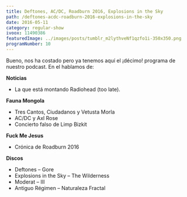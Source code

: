 ```yaml
---
title: Deftones, AC/DC, Roadburn 2016, Explosions in the Sky
path: /deftones-acdc-roadburn-2016-explosions-in-the-sky
date: 2016-05-11
category: regular-show
ivoox: 11490386
featuredImage: ../images/posts/tumblr_m2lythveNf1qzfo1i-350x350.png
programNumber: 10
---
```


Bueno, nos ha costado pero ya tenemos aquí el ¡décimo! programa de nuestro podcast. En el hablamos de:

**Noticias**

- La que está montando Radiohead (too late).

**Fauna Mongola**

- Tres Cantos, Ciudadanos y Vetusta Morla
- AC/DC y Axl Rose
- Concierto falso de Limp Bizkit

**Fuck Me Jesus**

- Crónica de Roadburn 2016

**Discos**

- Deftones – Gore
- Explosions in the Sky – The Wilderness
- Moderat – III
- Antiguo Régimen – Naturaleza Fractal
